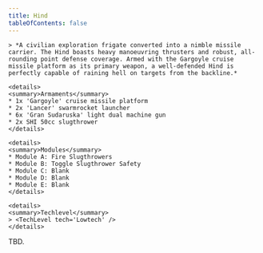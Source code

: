 ```yaml
---
title: Hind
tableOfContents: false
---
```


<Tabs>

  <TabItem label="Info" icon="information">

    > *A civilian exploration frigate converted into a nimble missile carrier. The Hind boasts heavy manoeuvring thrusters and robust, all-rounding point defense coverage. Armed with the Gargoyle cruise missile platform as its primary weapon, a well-defended Hind is perfectly capable of raining hell on targets from the backline.*

    <details>
    <summary>Armaments</summary>
    * 1x 'Gargoyle' cruise missile platform
    * 2x 'Lancer' swarmrocket launcher
    * 6x 'Gran Sudaruska' light dual machine gun
    * 2x SHI 50cc slugthrower
    </details>

    <details>
    <summary>Modules</summary>
    * Module A: Fire Slugthrowers
    * Module B: Toggle Slugthrower Safety
    * Module C: Blank
    * Module D: Blank
    * Module E: Blank
    </details>

    <details>
    <summary>Techlevel</summary>
    > <TechLevel tech='Lowtech' />
    </details>

  </TabItem>

  <TabItem label="Guide" icon="open-book">
    TBD.
  </TabItem>

</Tabs>